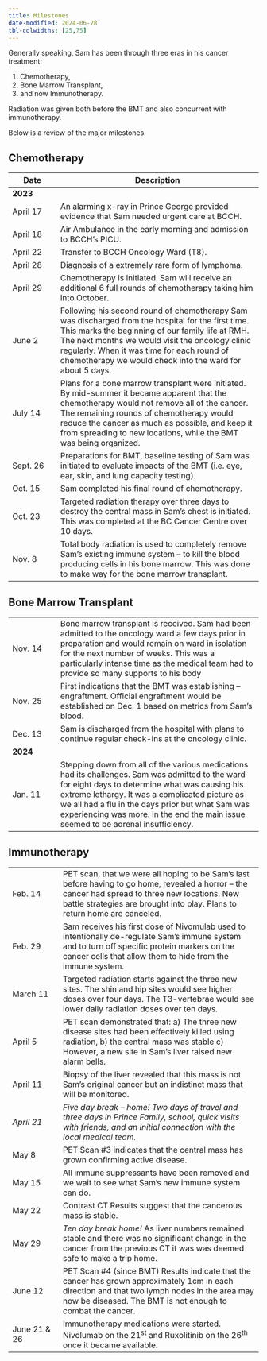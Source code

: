 ```yaml
---
title: Milestones
date-modified: 2024-06-28
tbl-colwidths: [25,75]
---
```



Generally speaking, Sam has been through three eras in his cancer
treatment: 

1. Chemotherapy, 
2. Bone Marrow Transplant, 
3. and now Immunotherapy.
   
Radiation was given both before the BMT and also concurrent with immunotherapy. 
   
Below is a review of the major milestones.

## Chemotherapy

+--------------+-------------------------------------------------------------+
| Date         | Description                                                 |
+==============+=============================================================+
|              |                                                             |
| **2023**     |                                                             |
|              |                                                             |
+--------------+-------------------------------------------------------------+
| April 17     | An alarming x-ray in                                        |
|              | Prince George                                               |
|              | provided evidence that                                      |
|              | Sam needed urgent                                           |
|              | care at BCCH.                                               |
+--------------+-------------------------------------------------------------+
| April 18     | Air Ambulance in the                                        |
|              | early morning and                                           |
|              | admission to BCCH's                                         |
|              | PICU.                                                       |
+--------------+-------------------------------------------------------------+
| April 22     | Transfer to BCCH                                            |
|              | Oncology Ward (T8).                                         |
+--------------+-------------------------------------------------------------+
| April 28     | Diagnosis of a extremely                                    |
|              | rare form of                                                |
|              | lymphoma.                                                   |
+--------------+-------------------------------------------------------------+
| April 29     | Chemotherapy is                                             |
|              | initiated. Sam will                                         |
|              | receive an additional 6                                     |
|              | full rounds of                                              |
|              | chemotherapy taking him                                     |
|              | into October.                                               |
+--------------+-------------------------------------------------------------+
| June 2       | Following his second                                        |
|              | round of chemotherapy                                       |
|              | Sam was discharged from                                     |
|              | the hospital for the                                        |
|              | first time. This marks                                      |
|              | the beginning of our                                        |
|              | family life at RMH. The                                     |
|              | next months we would                                        |
|              | visit the oncology                                          |
|              | clinic regularly. When                                      |
|              | it was time for each                                        |
|              | round of chemotherapy we                                    |
|              | would check into the                                        |
|              | ward for about 5 days.                                      |
+--------------+-------------------------------------------------------------+
| July 14      | Plans for a bone marrow                                     |
|              | transplant were                                             |
|              | initiated. By                                               |
|              | mid-summer it became                                        |
|              | apparent that the                                           |
|              | chemotherapy would not                                      |
|              | remove all of the                                           |
|              | cancer. The remaining                                       |
|              | rounds of                                                   |
|              | chemotherapy would                                          |
|              | reduce the cancer as                                        |
|              | much as possible, and                                       |
|              | keep it from                                                |
|              | spreading to new                                            |
|              | locations, while the                                        |
|              | BMT was being organized.                                    |
|              |                                                             |
+--------------+-------------------------------------------------------------+
| Sept. 26     | Preparations for BMT,                                       |
|              | baseline testing of Sam                                     |
|              | was initiated to                                            |
|              | evaluate impacts of the                                     |
|              | BMT (i.e. eye, ear,                                         |
|              | skin, and lung capacity                                     |
|              | testing).                                                   |
+--------------+-------------------------------------------------------------+
| Oct. 15      | Sam completed his final                                     |
|              | round of                                                    |
|              | chemotherapy.                                               |
+--------------+-------------------------------------------------------------+
| Oct. 23      | Targeted radiation                                          |
|              | therapy over three days                                     |
|              | to destroy the                                              |
|              | central mass in Sam's                                       |
|              | chest is initiated. This                                    |
|              | was completed at the BC                                     |
|              | Cancer Centre over 10                                       |
|              | days.                                                       |
+--------------+-------------------------------------------------------------+
| Nov. 8       | Total body radiation is                                     |
|              | used to completely                                          |
|              | remove Sam's existing                                       |
|              | immune system – to kill                                     |
|              | the blood producing                                         |
|              | cells in his bone                                           |
|              | marrow. This was done to                                    |
|              | make way for the bone                                       |
|              | marrow                                                      |
|              | transplant.                                                 |
+--------------+-------------------------------------------------------------+




## Bone Marrow Transplant

+--------------+-------------------------------------------------------------+
| Nov. 14      | Bone marrow                                                 |
|              | transplant is                                               |
|              | received. Sam had                                           |
|              | been admitted to                                            |
|              | the oncology ward a                                         |
|              | few days prior in                                           |
|              | preparation and                                             |
|              | would remain on                                             |
|              | ward in isolation for                                       |
|              | the next                                                    |
|              | number of weeks.                                            |
|              | This was a                                                  |
|              | particularly                                                |
|              | intense time as the                                         |
|              | medical team had to                                         |
|              | provide so many                                             |
|              | supports to his                                             |
|              | body                                                        |
+--------------+-------------------------------------------------------------+
| Nov. 25      | First indications                                           |
|              | that the BMT was                                            |
|              | establishing –                                              |
|              | engraftment.                                                |
|              | Official                                                    |
|              | engraftment would                                           |
|              | be  established                                             |
|              | on Dec. 1 based on                                          |
|              |    metrics from                                             |
|              | Sam's blood.                                                |
+--------------+-------------------------------------------------------------+
| Dec. 13      | Sam is discharged                                           |
|              | from the hospital                                           |
|              | with plans to                                               |
|              | continue regular                                            |
|              | check-ins at the                                            |
|              | oncology clinic.                                            |
+--------------+-------------------------------------------------------------+
| **2024**     |                                                             |
+--------------+-------------------------------------------------------------+
| Jan. 11      | Stepping down from                                          |
|              | all of the various                                          |
|              | medications                                                 |
|              | had its challenges.                                         |
|              | Sam was admitted to                                         |
|              | the ward for eight                                          |
|              | days to determine                                           |
|              | what was causing                                            |
|              | his extreme                                                 |
|              | lethargy. It was a                                          |
|              | complicated picture                                         |     
|              | as we all had a flu                                         |
|              | in the days prior                                           |
|              | but what Sam was                                            |
|              | experiencing was                                            |
|              | more. In the end                                            |
|              | the main issue                                              |
|              | seemed to be                                                |
|              | adrenal insufficiency.                                      |
+--------------+-------------------------------------------------------------+



## Immunotherapy

+---------------+------------------------------------------------------------+
| Feb. 14       | PET scan, that we were                                     |
|               | all hoping to be                                           |
|               | Sam's last before                                          |
|               | having to go home,                                         |
|               | revealed a horror – the                                    |
|               | cancer had spread to                                       |
|               | three new locations.                                       |
|               | New battle strategies                                      |
|               | are brought into play.                                     |
|               | Plans to return home are                                   |
|               | canceled.                                                  |
+---------------+------------------------------------------------------------+
| Feb. 29       | Sam receives his first                                     |
|               | dose of Nivomulab used to                                  |
|               | intentionally                                              |
|               | de-regulate Sam's                                          |
|               | immune system and to                                       |
|               | turn off specific                                          |
|               | protein markers on the                                     |
|               | cancer cells that allow                                    |
|               | them to hide from the                                      |
|               | immune system.                                             |
+---------------+------------------------------------------------------------+
| March 11      | Targeted radiation                                         |
|               | starts against the three                                   |
|               | new                                                        |
|               | sites. The shin and hip                                    |
|               | sites would see higher                                     |
|               | doses over four days.                                      |
|               | The T3-vertebrae would                                     |
|               | see lower daily                                            |
|               | radiation doses over                                       |
|               | ten days.                                                  |
+---------------+------------------------------------------------------------+
| April 5       | PET scan demonstrated                                      |
|               | that: a\) The three new                                    |
|               | disease sites had been                                     |
|               | effectively killed                                         |
|               | using radiation, b\) the                                   |
|               | central mass was stable                                    |
|               | c\) However, a new site                                    |
|               | in Sam's liver raised                                      |
|               | new alarm bells.                                           |
+---------------+------------------------------------------------------------+
| April 11      | Biopsy of the liver                                        |
|               | revealed that this mass                                    |
|               | is not Sam's original                                      |
|               | cancer but an indistinct                                   |
|               | mass that will be                                          |
|               | monitored.                                                 |
+---------------+------------------------------------------------------------+
| *April 21*    | *Five day break -- home!                                   |
|               | Two days of travel and                                     |
|               | three days in Prince                                       |
|               | Family, school, quick                                      |
|               | visits with friends, and                                   |
|               | an initial connection                                      |
|               | with the local medical                                     |
|               | team.*                                                     |            
+---------------+------------------------------------------------------------+
| May 8         | PET Scan #3 indicates that                                 |
|               | the central mass has                                       |
|               | grown confirming active                                    |
|               | disease.                                                   |
+---------------+------------------------------------------------------------+
| May 15        | All immune suppressants                                    |
|               | have been removed and we                                   |
|               | wait to see what Sam's                                     |
|               | new immune system can do.                                  |
+---------------+------------------------------------------------------------+
| May 22        | Contrast CT                                                |
|               | Results suggest that the                                   |
|               | cancerous mass is stable.                                  |
+---------------+------------------------------------------------------------+
| May 29        | *Ten day break home!*                                      |
|               | As liver numbers                                           |
|               | remained stable and there was no significant change in the |
|               | cancer from the previous CT it was was deemed safe to make |
|               | a trip home.                                               |
+---------------+------------------------------------------------------------+
| June 12       | PET Scan #4 (since BMT)                                    |
|               | Results indicate that the cancer has grown approximately   |
|               | 1cm in each direction and that two lymph nodes in the area | 
|               | may now be diseased.  The BMT is not enough to combat      |
|               | the cancer.                                                |
+---------------+------------------------------------------------------------+
| June 21 & 26  | Immunotherapy medications were started.\                   |
|               | Nivolumab on the 21^st^ and Ruxolitinib on the 26^th^ once |
|               | it became available.                                       |
+---------------+------------------------------------------------------------+